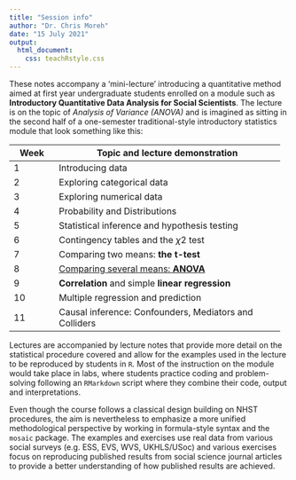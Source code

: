 ```yaml
---
title: "Session info"
author: "Dr. Chris Moreh"
date: "15 July 2021"
output:
  html_document:
    css: teachRstyle.css
---
```


These notes accompany a 'mini-lecture' introducing a quantitative method aimed at first year undergraduate students enrolled on a module such as **Introductory Quantitative Data Analysis for Social Scientists**. The lecture is on the topic of *Analysis of Variance (ANOVA)* and is imagined as sitting in the second half of a one-semester traditional-style introductory statistics module that look something like this:

+-----------+---------------------------------------------------------+
| Week      | Topic and lecture demonstration                         |
+===========+=========================================================+
| 1         | Introducing data                                        |
+-----------+---------------------------------------------------------+
| 2         | Exploring categorical data                              |
+-----------+---------------------------------------------------------+
| 3         | Exploring numerical data                                |
+-----------+---------------------------------------------------------+
| 4         | Probability and Distributions                           |
+-----------+---------------------------------------------------------+
| 5         | Statistical inference and hypothesis testing            |
+-----------+---------------------------------------------------------+
| 6         | Contingency tables and the $\chi2$ test                 |
+-----------+---------------------------------------------------------+
| 7         | Comparing two means: **the t-test**                     |
+-----------+---------------------------------------------------------+
| 8         | [Comparing several means: **ANOVA**]{.ul}               |
+-----------+---------------------------------------------------------+
| 9         | **Correlation** and simple **linear regression**        |
+-----------+---------------------------------------------------------+
| 10        | Multiple regression and prediction                      |
+-----------+---------------------------------------------------------+
| 11        | Causal inference: Confounders, Mediators and Colliders  |
+-----------+---------------------------------------------------------+

Lectures are accompanied by lecture notes that provide more detail on the statistical procedure covered and allow for the examples used in the lecture to be reproduced by students in `R`. Most of the instruction on the module would take place in labs, where students practice coding and problem-solving following an `RMarkdown` script where they combine their code, output and interpretations. 

Even though the course follows a classical design building on NHST procedures, the aim is nevertheless to emphasize a more unified methodological perspective by working in formula-style syntax and the `mosaic` package. The examples and exercises use real data from various social surveys (e.g. ESS, EVS, WVS, UKHLS/USoc) and various exercises focus on reproducing published results from social science journal articles to provide a better understanding of how published results are achieved.

